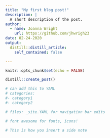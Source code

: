 ```yaml
---
title: "My first blog post!"
description: |
  A short description of the post.
author:
  - name: Joanna Wright
    url: https://github.com/jhwrigh23
date: 02-24-2020
output:
  distill::distill_article:
    self_contained: false

---
```


```r
knitr::opts_chunk$set(echo = FALSE)
```

```r

distill::create_post()

# can add this to YAML
# categories: 
#- category1
#- category2

# files: _site.YAML for navigation bar edits 

# font awesome for fonts, icons! 

```

<aside>
```r
# This is how you insert a side note
```
</aside>

